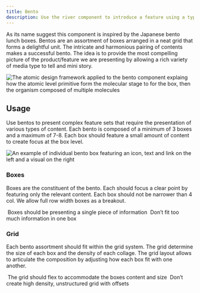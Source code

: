 ```yaml
---
title: Bento
description: Use the river component to introduce a feature using a type and media pairing.
---
```



As its name suggest this component is inspired by the Japanese bento lunch boxes. Bentos are an assortment of boxes arranged in a neat grid that forms a delightful unit. The intricate and harmonious pairing of contents  makes a successful bento. The idea is to provide the most compelling picture of the product/feature we are presenting by allowing a rich variety of media type to tell and mini story.

![The atomic design framework applied to the bento component explaing how the atomic level primitive form the molecular stage to for the box, then the organism composed of multiple molecules](https://github.com/primer/brand/assets/10632534/acc3a674-ffb4-4319-b924-0330802b66c3)


## Usage

Use bentos to present complex feature sets that require the presentation of various types of content. Each bento is composed of a minimum of 3 boxes and a maximum of 7-8. Each box should feature a small amount of content to create focus at the box level.

![An example of individual bento box featuring an icon, text and link on the left and a visual on the right](https://github.com/primer/brand/assets/10632534/af7751cd-bebd-4760-adc5-f6c2d624d15f)

### Boxes

Boxes are the constituent of the bento. Each should focus a clear point by featuring only the relevant content.
Each box should not be narrower than 4 col. We allow full row width boxes as a breakout.

<DoDontContainer>
  <Do>
    <img
      alt=""
      src="https://github.com/primer/brand/assets/10632534/40ecee93-7236-4c61-bc2a-f594d6879857"
    />
    <Caption>Boxes should be presenting a single piece of information</Caption>
  </Do>
  <Dont>
    <img
      alt=""
      src="https://github.com/primer/brand/assets/10632534/1ee3ed94-1050-4cd5-97d0-d2b158e7e5fc"
    />
    <Caption>Don’t fit too much information in one box</Caption>
  </Dont>
</DoDontContainer>

### Grid

Each bento assortment should fit within the  grid system. The grid determine the size of each box and the density of each collage. The grid layout allows to articulate the composition by adjusting how each box fit with one another.

<DoDontContainer>
  <Do>
    <img
      alt=""
      src="https://github.com/primer/brand/assets/10632534/58ce10d5-8292-4aff-bcfa-f0ba653fa115"
    />
    <Caption>The grid should flex to accommodate the boxes content and size</Caption>
  </Do>
  <Dont>
    <img
      alt=""
      src="https://github.com/primer/brand/assets/10632534/89650e43-8c76-4557-a2ab-d09cf41b42f0"
    />
    <Caption>Don’t create high density, unstructured grid with offsets</Caption>
  </Dont>
</DoDontContainer>

